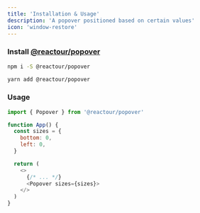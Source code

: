 ```yaml
---
title: 'Installation & Usage'
description: 'A popover positioned based on certain values'
icon: 'window-restore'
---
```


### Install [@reactour/popover](https://www.npmjs.com/package/@reactour/popover)

<CodeGroup>

```bash npm
npm i -S @reactour/popover
```

```bash yarn
yarn add @reactour/popover
```

</CodeGroup>

### Usage

```js
import { Popover } from '@reactour/popover'

function App() {
  const sizes = {
    bottom: 0,
    left: 0,
  }

  return (
    <>
      {/* ... */}
      <Popover sizes={sizes}>
    </>
  )
}
```
